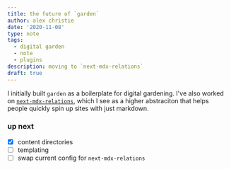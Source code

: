 ```yaml
---
title: the future of `garden` 
author: alex christie
date: '2020-11-08'
type: note
tags:
  - digital garden
  - note
  - plugins
description: moving to `next-mdx-relations`
draft: true
---
```


I initially built `garden` as a boilerplate for digital gardening. I've also worked on [`next-mdx-relations`](), which I see as a higher abstraciton that helps people quickly spin up sites with just markdown. 


### up next

- [x] content directories
- [ ] templating
- [ ] swap current config for `next-mdx-relations` 
